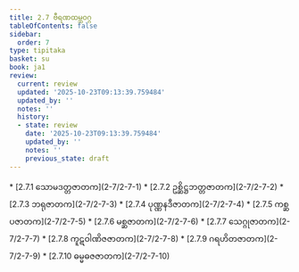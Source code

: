 ```yaml
---
title: 2.7 ဗီရဏထမ္ဘဝဂ္ဂ
tableOfContents: false
sidebar:
  order: 7
type: tipitaka
basket: su
book: ja1
review:
  current: review
  updated: '2025-10-23T09:13:39.759484'
  updated_by: ''
  notes: ''
  history:
  - state: review
    date: '2025-10-23T09:13:39.759484'
    updated_by: ''
    notes: ''
    previous_state: draft
---
```



<ReviewStatus review={frontmatter.review} showDetails={true} />

<HypothesisAnnotation frontmatter={frontmatter} />

<DynamicBreadcrumb />



<TableOfContents book="ja1" section="2.7">
* [2.7.1 သောမဒတ္တဇာတက](2-7/2-7-1)
* [2.7.2 ဥစ္ဆိဋ္ဌဘတ္တဇာတက](2-7/2-7-2)
* [2.7.3 ဘရုဇာတက](2-7/2-7-3)
* [2.7.4 ပုဏ္ဏနဒီဇာတက](2-7/2-7-4)
* [2.7.5 ကစ္ဆပဇာတက](2-7/2-7-5)
* [2.7.6 မစ္ဆဇာတက](2-7/2-7-6)
* [2.7.7 သေဂ္ဂုဇာတက](2-7/2-7-7)
* [2.7.8 ကူဋဝါဏိဇဇာတက](2-7/2-7-8)
* [2.7.9 ဂရဟိတဇာတက](2-7/2-7-9)
* [2.7.10 ဓမ္မဓဇဇာတက](2-7/2-7-10)
</TableOfContents>